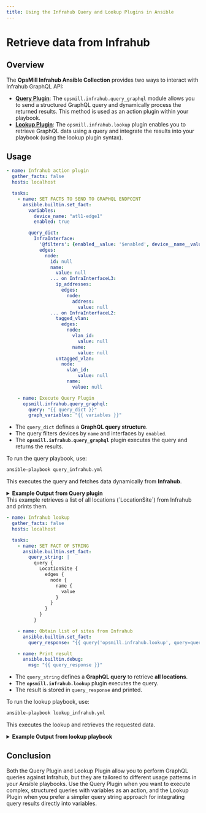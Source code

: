 ```yaml
---
title: Using the Infrahub Query and Lookup Plugins in Ansible
---
```



# Retrieve data from Infrahub

## Overview

The **OpsMill Infrahub Ansible Collection** provides two ways to interact with Infrahub GraphQL API:

* [**Query Plugin**](../references/plugins/query_graphql_module): The `opsmill.infrahub.query_graphql` module allows you to send a structured GraphQL query and dynamically process the returned results. This method is used as an action plugin within your playbook.
* [**Lookup Plugin**](../references/plugins/lookup_lookup): The `opsmill.infrahub.lookup` plugin enables you to retrieve GraphQL data using a query and integrate the results into your playbook (using the lookup plugin syntax).

## Usage

<Tabs>
<TabItem value="query-plugin" label="Querying Infrahub with the Query Plugin" default>

```yaml title="query_infrahub.yml"
- name: Infrahub action plugin
  gather_facts: false
  hosts: localhost

  tasks:
    - name: SET FACTS TO SEND TO GRAPHQL ENDPOINT
      ansible.builtin.set_fact:
        variables:
          device_name: "atl1-edge1"
          enabled: true

        query_dict:
          InfraInterface:
            '@filters': {enabled__value: '$enabled', device__name__value: '$device_name'}
            edges:
              node:
                id: null
                name:
                  value: null
                ... on InfraInterfaceL3:
                  ip_addresses:
                    edges:
                      node:
                        address:
                          value: null
                ... on InfraInterfaceL2:
                  tagged_vlan:
                    edges:
                      node:
                        vlan_id:
                          value: null
                        name:
                          value: null
                  untagged_vlan:
                    node:
                      vlan_id:
                          value: null
                      name:
                        value: null

    - name: Execute Query Plugin
      opsmill.infrahub.query_graphql:
        query: "{{ query_dict }}"
        graph_variables: "{{ variables }}"
```

* The `query_dict` defines a **GraphQL query structure**.
* The query filters devices by `name` and interfaces by `enabled`.
* The **`opsmill.infrahub.query_graphql`** plugin executes the query and returns the results.

To run the query playbook, use:

```bash
ansible-playbook query_infrahub.yml
```

This executes the query and fetches data dynamically from **Infrahub**.

<details>
<summary><b>Example Output from Query plugin</b></summary>

```bash
ok: [localhost] => {
    "msg": {
        "edges": [
            {
                "node": {
                    "id": "18219d8a-5417-acae-2dbc-c5156eefb194",
                    "ip_addresses": {
                        "edges": [
                            {
                                "node": {
                                    "address": {
                                        "value": "10.1.0.0/31"
                                    }
                                }
                            }
                        ]
                    },
                    "name": {
                        "value": "Ethernet1"
                    }
                }
            },
            {
                "node": {
                    "id": "18219d8b-afcc-3d1b-2db4-c510fcc52b8a",
                    "ip_addresses": {
                        "edges": []
                    },
                    "name": {
                        "value": "Ethernet10"
                    }
                }
            },
            {
                "node": {
                    "id": "18219d8b-b7bc-dc82-2dba-c51741f8258e",
                    "name": {
                        "value": "Ethernet11"
                    },
                    "tagged_vlan": {
                        "edges": []
                    },
                    "untagged_vlan": {
                        "node": {
                            "name": {
                                "value": "atl1_server"
                            },
                            "vlan_id": {
                                "value": 200
                            }
                        }
                    }
                }
            },
            {
                "node": {
                    "id": "18219d8b-d71d-e7d1-2dba-c515e35ae516",
                    "name": {
                        "value": "Ethernet12"
                    },
                    "tagged_vlan": {
                        "edges": []
                    },
                    "untagged_vlan": {
                        "node": {
                            "name": {
                                "value": "atl1_server"
                            },
                            "vlan_id": {
                                "value": 200
                            }
                        }
                    }
                }
            },
            {
                "node": {
                    "id": "18219d8a-7e5a-df0a-2db2-c51e9967f805",
                    "ip_addresses": {
                        "edges": [
                            {
                                "node": {
                                    "address": {
                                        "value": "10.1.0.2/31"
                                    }
                                }
                            }
                        ]
                    },
                    "name": {
                        "value": "Ethernet2"
                    }
                }
            },
            {
                "node": {
                    "id": "18219d8a-8673-961c-2db0-c5179da68d60",
                    "ip_addresses": {
                        "edges": [
                            {
                                "node": {
                                    "address": {
                                        "value": "10.1.0.20/31"
                                    }
                                }
                            }
                        ]
                    },
                    "name": {
                        "value": "Ethernet3"
                    }
                }
            },
            {
                "node": {
                    "id": "18219d8a-8a01-a4b8-2db8-c51c7024f9dd",
                    "ip_addresses": {
                        "edges": [
                            {
                                "node": {
                                    "address": {
                                        "value": "10.1.0.24/31"
                                    }
                                }
                            }
                        ]
                    },
                    "name": {
                        "value": "Ethernet4"
                    }
                }
            },
            {
                "node": {
                    "id": "18219d8a-8d42-143c-2dbf-c51a0cc428a9",
                    "ip_addresses": {
                        "edges": [
                            {
                                "node": {
                                    "address": {
                                        "value": "203.111.0.1/29"
                                    }
                                }
                            }
                        ]
                    },
                    "name": {
                        "value": "Ethernet5"
                    }
                }
            },
            {
                "node": {
                    "id": "18219d8b-63d4-9267-2db4-c518a51761cf",
                    "ip_addresses": {
                        "edges": [
                            {
                                "node": {
                                    "address": {
                                        "value": "203.111.0.9/29"
                                    }
                                }
                            }
                        ]
                    },
                    "name": {
                        "value": "Ethernet6"
                    }
                }
            },
            {
                "node": {
                    "id": "18219d8b-8e96-24cf-2db4-c51ba3de6b92",
                    "ip_addresses": {
                        "edges": []
                    },
                    "name": {
                        "value": "Ethernet7"
                    }
                }
            },
            {
                "node": {
                    "id": "18219d8b-921b-2dd9-2dbb-c519044a4a98",
                    "ip_addresses": {
                        "edges": []
                    },
                    "name": {
                        "value": "Ethernet8"
                    }
                }
            },
            {
                "node": {
                    "id": "18219d8b-95ce-829d-2dbd-c519355daf70",
                    "ip_addresses": {
                        "edges": [
                            {
                                "node": {
                                    "address": {
                                        "value": "203.111.0.17/29"
                                    }
                                }
                            }
                        ]
                    },
                    "name": {
                        "value": "Ethernet9"
                    }
                }
            },
            {
                "node": {
                    "id": "18219d89-dbf4-92da-2dbd-c51e7009abd0",
                    "ip_addresses": {
                        "edges": [
                            {
                                "node": {
                                    "address": {
                                        "value": "10.0.0.1/32"
                                    }
                                }
                            }
                        ]
                    },
                    "name": {
                        "value": "Loopback0"
                    }
                }
            },
            {
                "node": {
                    "id": "18219d8a-3900-2637-2db7-c511a30b601a",
                    "ip_addresses": {
                        "edges": [
                            {
                                "node": {
                                    "address": {
                                        "value": "172.16.0.1/16"
                                    }
                                }
                            }
                        ]
                    },
                    "name": {
                        "value": "Management0"
                    }
                }
            },
            {
                "node": {
                    "id": "18219d8b-dfe6-4944-2db9-c511dc191dc6",
                    "name": {
                        "value": "port-channel1"
                    }
                }
            }
        ]
    }
}
```

</details>
</TabItem>
<TabItem value="lookup-plugin" label="Querying Infrahub with the Lookup Plugin" default>
This example retrieves a list of all locations (`LocationSite`) from Infrahub and prints them.

```yaml title="lookup_infrahub.yml"
- name: Infrahub lookup
  gather_facts: false
  hosts: localhost

  tasks:
    - name: SET FACT OF STRING
      ansible.builtin.set_fact:
        query_string: |
          query {
            LocationSite {
              edges {
                node {
                  name {
                    value
                  }
                }
              }
            }
          }

    - name: Obtain list of sites from Infrahub
      ansible.builtin.set_fact:
        query_response: "{{ query('opsmill.infrahub.lookup', query=query_string) }}"

    - name: Print result
      ansible.builtin.debug:
        msg: "{{ query_response }}"
```

* The `query_string` defines a **GraphQL query** to retrieve **all locations**.
* The **`opsmill.infrahub.lookup`** plugin executes the query.
* The result is stored in `query_response` and printed.

To run the lookup playbook, use:

```bash
ansible-playbook lookup_infrahub.yml
```

This executes the lookup and retrieves the requested data.

<details>
<summary><b>Example Output from lookup playbook</b></summary>

```bash
PLAY [Infrahub lookup] *************************************************************************************************************************************

TASK [SET FACT OF STRING] **********************************************************************************************************************************
ok: [localhost]

TASK [Obtain list of sites from Infrahub] ******************************************************************************************************************
ok: [localhost]

TASK [Print result] ****************************************************************************************************************************************
ok: [localhost] => {
    "msg": [
        {
            "node": {
                "name": {
                    "value": "atl1"
                }
            }
        },
        {
            "node": {
                "name": {
                    "value": "den1"
                }
            }
        },
        {
            "node": {
                "name": {
                    "value": "dfw1"
                }
            }
        },
        {
            "node": {
                "name": {
                    "value": "jfk1"
                }
            }
        },
        {
            "node": {
                "name": {
                    "value": "ord1"
                }
            }
        }
    ]
}
```

</details>
</TabItem>
</Tabs>

## Conclusion

Both the Query Plugin and Lookup Plugin allow you to perform GraphQL queries against Infrahub, but they are tailored to different usage patterns in your Ansible playbooks.
Use the Query Plugin when you want to execute complex, structured queries with variables as an action, and the Lookup Plugin when you prefer a simpler query string approach for integrating query results directly into variables.
